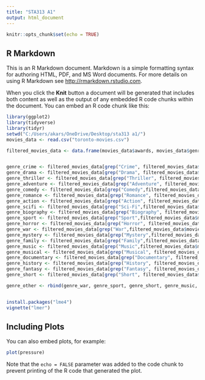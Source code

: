 ---
title: "STA313 A1"
output: html_document
---

```{r setup, include=FALSE}
knitr::opts_chunk$set(echo = TRUE)
```

## R Markdown

This is an R Markdown document. Markdown is a simple formatting syntax for authoring HTML, PDF, and MS Word documents. For more details on using R Markdown see <http://rmarkdown.rstudio.com>.

When you click the **Knit** button a document will be generated that includes both content as well as the output of any embedded R code chunks within the document. You can embed an R code chunk like this:


```{r, echo = FALSE, message = FALSE, warning=FALSE}
library(ggplot2)
library(tidyverse)
library(tidyr)
setwd("C:/Users/akars/OneDrive/Desktop/sta313 a1/")
movies_data <- read.csv("toronto-movies.csv")

filtered_movies_data <- data.frame(movies_data$awards, movies_data$genre, movies_data$imdb_rating)


genre_crime <- filtered_movies_data[grep("Crime", filtered_movies_data$movies_data.genre),]
genre_drama <- filtered_movies_data[grep("Drama", filtered_movies_data$movies_data.genre),]
genre_thriller <- filtered_movies_data[grep("Thriller", filtered_movies_data$movies_data.genre),]
genre_adventure <- filtered_movies_data[grep("Adventure", filtered_movies_data$movies_data.genre),]
genre_comedy <- filtered_movies_data[grep("Comedy",filtered_movies_data$movies_data.genre),]
genre_romance <- filtered_movies_data[grep("Romance", filtered_movies_data$movies_data.genre),]
genre_action <- filtered_movies_data[grep("Action", filtered_movies_data$movies_data.genre),]
genre_scifi <- filtered_movies_data[grep("Sci-Fi",filtered_movies_data$movies_data.genre),]
genre_biography <- filtered_movies_data[grep("Biography", filtered_movies_data$movies_data.genre),]
genre_sport <- filtered_movies_data[grep("Sport",filtered_movies_data$movies_data.genre),]
genre_horror <- filtered_movies_data[grep("Horror", filtered_movies_data$movies_data.genre),]
genre_war <- filtered_movies_data[grep("War",filtered_movies_data$movies_data.genre),]
genre_mystery <- filtered_movies_data[grep("Mystery",filtered_movies_data$movies_data.genre),]
genre_family <- filtered_movies_data[grep("Family",filtered_movies_data$movies_data.genre),]
genre_music <- filtered_movies_data[grep("Music",filtered_movies_data$movies_data.genre),]
genre_musical <- filtered_movies_data[grep("Musical", filtered_movies_data$movies_data.genre),]
genre_documentary <- filtered_movies_data[grep("Documentary", filtered_movies_data$movies_data.genre),]
genre_history <- filtered_movies_data[grep("History", filtered_movies_data$movies_data.genre),]
genre_fantasy <- filtered_movies_data[grep("Fantasy", filtered_movies_data$movies_data.genre),]
genre_short <- filtered_movies_data[grep("Short", filtered_movies_data$movies_data.genre),]

genre_other <- rbind(genre_war, genre_sport, genre_short, genre_music, genre_musical, genre_history, genre_fantasy, genre_family, genre_documentary, genre_biography, genre_adventure)


install.packages("lme4")
vignette("lmer")

```

## Including Plots

You can also embed plots, for example:

```{r pressure, echo=FALSE}
plot(pressure)
```

Note that the `echo = FALSE` parameter was added to the code chunk to prevent printing of the R code that generated the plot.
